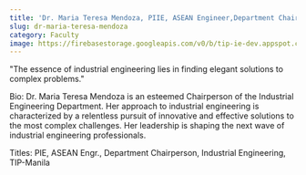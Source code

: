 ```yaml
---
title: 'Dr. Maria Teresa Mendoza, PIIE, ASEAN Engineer,Department Chairperson, Industrial Engineering, TIP-Manila'
slug: dr-maria-teresa-mendoza
category: Faculty
image: https://firebasestorage.googleapis.com/v0/b/tip-ie-dev.appspot.com/o/Faculty%26Admin%2F(RESIZED)%20Dr.%20Maria%20Teresa%20Mendoza.png?alt=media&token=42df8779-93eb-46b7-8747-1d0b0a1666b5
---
```


"The essence of industrial engineering lies in finding elegant solutions to complex problems."

Bio: Dr. Maria Teresa Mendoza is an esteemed Chairperson of the Industrial Engineering Department. Her approach to industrial engineering is characterized by a relentless pursuit of innovative and effective solutions to the most complex challenges. Her leadership is shaping the next wave of industrial engineering professionals.

Titles: PIE, ASEAN Engr., Department Chairperson, Industrial Engineering, TIP-Manila

